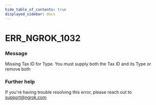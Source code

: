 ```yaml
---
hide_table_of_contents: true
displayed_sidebar: docs
---
```



# ERR_NGROK_1032

### Message

Missing Tax ID for Type. You must supply both the Tax ID and its Type or remove both

<ErrorDetails error="err_ngrok_1032" />

### Further help

If you're having trouble resolving this error, please reach out to [support@ngrok.com](mailto:support@ngrok.com?subject=Help%20with%20ERR_NGROK_1032)
